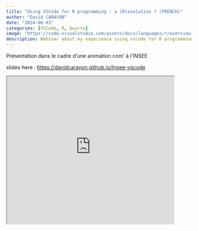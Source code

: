 ```yaml
---
title: "Using VSCode for R programming : a (R)evolution ? (FRENCH)"
author: "David CARAYON"
date: "2024-06-03"
categories: [VSCode, R, Quarto]
image: "https://code.visualstudio.com/assets/docs/languages/r/overview.png"
description: Webinar about my experience using vscode for R programming and other data science related tasks.
---
```


Présentation dans le cadre d'une animation com' à l'INSEE

:::{.callout-tip appearance="simple"}
slides here : [https://davidcarayon.github.io/Insee-vscode](https://davidcarayon.github.io/Insee-vscode)
:::


<iframe class="slide-deck" src="https://davidcarayon.github.io/Insee-vscode" width="90%" height="400px"></iframe>